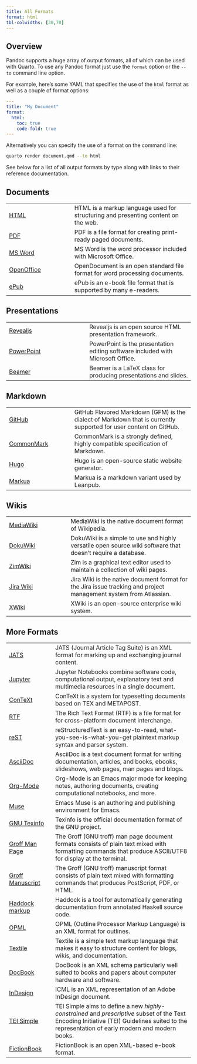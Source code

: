```yaml
---
title: All Formats
format: html
tbl-colwidths: [30,70]
---
```


## Overview

Pandoc supports a huge array of output formats, all of which can be used with Quarto. To use any Pandoc format just use the `format` option or the `--to` command line option.

For example, here's some YAML that specifies the use of the `html` format as well as a couple of format options:

``` yaml
---
title: "My Document"
format: 
  html:
    toc: true
    code-fold: true
---
```

Alternatively you can specify the use of a format on the command line:

```.bash
quarto render document.qmd --to html
```

See below for a list of all output formats by type along with links to their reference documentation.

## Documents

|                                            |                                                                                   |
|-------------------------|----------------------------------------------|
| [HTML](../reference/formats/html.qmd)      | HTML is a markup language used for structuring and presenting content on the web. |
| [PDF](../reference/formats/pdf.qmd)        | PDF is a file format for creating print-ready paged documents.                    |
| [MS Word](../reference/formats/docx.qmd)   | MS Word is the word processor included with Microsoft Office.                     |
| [OpenOffice](../reference/formats/odt.qmd) | OpenDocument is an open standard file format for word processing documents.       |
| [ePub](../reference/formats/epub.qmd)      | ePub is an e-book file format that is supported by many e-readers.                |

## Presentations

|                                                             |                                                                                 |
|-------------------------------|-----------------------------------------|
| [Revealjs](../reference/formats/presentations/revealjs.qmd) | Revealjs is an open source HTML presentation framework.                         |
| [PowerPoint](../reference/formats/presentations/pptx.qmd)   | PowerPoint is the presentation editing software included with Microsoft Office. |
| [Beamer](../reference/formats/presentations/beamer.qmd)     | Beamer is a LaTeX class for producing presentations and slides.                 |

## Markdown

|                                                            |                                                                                                                   |
|-------------------------|----------------------------------------------|
| [GitHub](../reference/formats/markdown/gfm.qmd)            | GitHub Flavored Markdown (GFM) is the dialect of Markdown that is currently supported for user content on GitHub. |
| [CommonMark](../reference/formats/markdown/commonmark.qmd) | CommonMark is a strongly defined, highly compatible specification of Markdown.                                    |
| [Hugo](../reference/formats/markdown/hugo.qmd)             | Hugo is an open-source static website generator.                                                                  |
| [Markua](../reference/formats/markdown/markua.qmd)         | Markua is a markdown variant used by Leanpub.                                                                     |

## Wikis

|                                                      |                                                                                                                   |
|------------------------|------------------------------------------------|
| [MediaWiki](../reference/formats/wiki/mediawiki.qmd) | MediaWiki is the native document format of Wikipedia.                                                             |
| [DokuWiki](../reference/formats/wiki/dokuwiki.qmd)   | DokuWiki is a simple to use and highly versatile open source wiki software that doesn't require a database.       |
| [ZimWiki](../reference/formats/wiki/zimwiki.qmd)     | Zim is a graphical text editor used to maintain a collection of wiki pages.                                       |
| [Jira Wiki](../reference/formats/wiki/jira.qmd)      | Jira Wiki is the native document format for the Jira issue tracking and project management system from Atlassian. |
| [XWiki](../reference/formats/wiki/xwiki.qmd)         | XWiki is an open-source enterprise wiki system.                                                                   |

## More Formats

|                                                    |                                                                                                                                                                                                |
|------------------|------------------------------------------------------|
| [JATS](../reference/formats/jats.qmd)              | JATS (Journal Article Tag Suite) is an XML format for marking up and exchanging journal content.                                                                                               |
| [Jupyter](../reference/formats/ipynb.qmd)          | Jupyter Notebooks combine software code, computational output, explanatory text and multimedia resources in a single document.                                                                 |
| [ConTeXt](../reference/formats/context.qmd)        | ConTeXt is a system for typesetting documents based on TEX and METAPOST.                                                                                                                       |
| [RTF](../reference/formats/rtf.qmd)                | The Rich Text Format (RTF) is a file format for for cross-platform document interchange.                                                                                                       |
| [reST](../reference/formats/rst.qmd)               | reStructuredText is an easy-to-read, what-you-see-is-what-you-get plaintext markup syntax and parser system.                                                                                   |
| [AsciiDoc](../reference/formats/asciidoc.qmd)      | AsciiDoc is a text document format for writing documentation, articles, and books, ebooks, slideshows, web pages, man pages and blogs.                                                         |
| [Org-Mode](../reference/formats/org.qmd)           | Org-Mode is an Emacs major mode for keeping notes, authoring documents, creating computational notebooks, and more.                                                                            |
| [Muse](../reference/formats/muse.qmd)              | Emacs Muse is an authoring and publishing environment for Emacs.                                                                                                                               |
| [GNU Texinfo](../reference/formats/texinfo.qmd)    | Texinfo is the official documentation format of the GNU project.                                                                                                                               |
| [Groff Man Page](../reference/formats/man.qmd)     | The Groff (GNU troff) man page document formats consists of plain text mixed with formatting commands that produce ASCII/UTF8 for display at the terminal.                                     |
| [Groff Manuscript](../reference/formats/ms.qmd)    | The Groff (GNU troff) manuscript format consists of plain text mixed with formatting commands that produces PostScript, PDF, or HTML.                                                          |
| [Haddock markup](../reference/formats/haddock.qmd) | Haddock is a tool for automatically generating documentation from annotated Haskell source code.                                                                                               |
| [OPML](../reference/formats/opml.qmd)              | OPML (Outline Processor Markup Language) is an XML format for outlines.                                                                                                                        |
| [Textile](../reference/formats/textile.qmd)        | Textile is a simple text markup language that makes it easy to structure content for blogs, wikis, and documentation.                                                                          |
| [DocBook](../reference/formats/docbook.qmd)        | DocBook is an XML schema particularly well suited to books and papers about computer hardware and software.                                                                                    |
| [InDesign](../reference/formats/icml.qmd)          | ICML is an XML representation of an Adobe InDesign document.                                                                                                                                   |
| [TEI Simple](../reference/formats/tei.qmd)         | TEI Simple aims to define a new *highly-constrained* and *prescriptive* subset of the Text Encoding Initiative (TEI) Guidelines suited to the representation of early modern and modern books. |
| [FictionBook](../reference/formats/fb2.qmd)        | FictionBook is an open XML-based e-book format.                                                                                                                                                |

```{=html}
<style type="text/css">
main h2 {
  border-bottom: none;
}  
  
</style>
```
